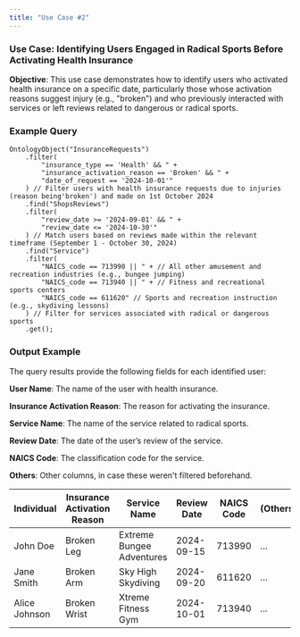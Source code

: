 ```yaml
---
title: "Use Case #2"
---
```


### Use Case: Identifying Users Engaged in Radical Sports Before Activating Health Insurance

**Objective**: This use case demonstrates how to identify users who activated health insurance on a specific date, particularly those whose activation reasons suggest injury (e.g., "broken") and who previously interacted with services or left reviews related to dangerous or radical sports.

### **Example Query**

```
OntologyObject("InsuranceRequests")
    .filter(
        "insurance_type == 'Health' && " +
        "insurance_activation_reason == 'Broken' && " +
        "date_of_request == '2024-10-01'"
    ) // Filter users with health insurance requests due to injuries (reason being'broken') and made on 1st October 2024
    .find("ShopsReviews")
    .filter(
        "review_date >= '2024-09-01' && " +
        "review_date <= '2024-10-30'"
    ) // Match users based on reviews made within the relevant timeframe (September 1 - October 30, 2024)
    .find("Service")
    .filter(
        "NAICS_code == 713990 || " + // All other amusement and recreation industries (e.g., bungee jumping)
        "NAICS_code == 713940 || " + // Fitness and recreational sports centers
        "NAICS_code == 611620" // Sports and recreation instruction (e.g., skydiving lessons)
    ) // Filter for services associated with radical or dangerous sports
    .get();
```

### **Output Example**

The query results provide the following fields for each identified user:

**User Name**: The name of the user with health insurance.

**Insurance Activation Reason**: The reason for activating the insurance.

**Service Name**: The name of the service related to radical sports.

**Review Date**: The date of the user’s review of the service.

**NAICS Code**: The classification code for the service.

**Others**: Other columns, in case these weren't filtered beforehand.

| Individual    | Insurance Activation Reason | Service Name              | Review Date | NAICS Code | (Others) |
| ------------- | --------------------------- | ------------------------- | ----------- | ---------- | :------- |
| John Doe      | Broken Leg                  | Extreme Bungee Adventures | 2024-09-15  | 713990     | ...      |
| Jane Smith    | Broken Arm                  | Sky High Skydiving        | 2024-09-20  | 611620     | ...      |
| Alice Johnson | Broken Wrist                | Xtreme Fitness Gym        | 2024-10-01  | 713940     | ...      |
